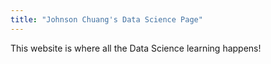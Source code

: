```yaml
---
title: "Johnson Chuang's Data Science Page"
---
```


This website is where all the Data Science learning happens!
